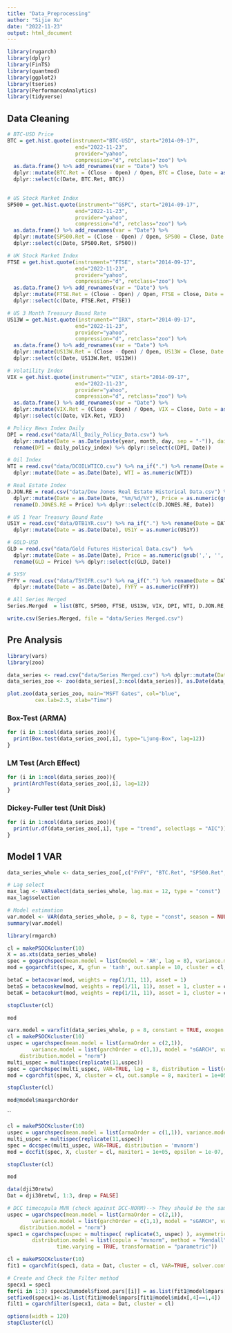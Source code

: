 ```yaml
---
title: "Data_Preprocessing"
author: "Sijie Xu"
date: "2022-11-23"
output: html_document
---
```


```r
library(rugarch)
library(dplyr)
library(FinTS)
library(quantmod)
library(ggplot2)
library(tseries)
library(PerformanceAnalytics)
library(tidyverse)
```

## Data Cleaning

```r
# BTC-USD Price
BTC = get.hist.quote(instrument="BTC-USD", start="2014-09-17", 
                      end="2022-11-23",
                      provider="yahoo", 
                      compression="d", retclass="zoo") %>% 
  as.data.frame() %>% add_rownames(var = "Date") %>% 
  dplyr::mutate(BTC.Ret = (Close - Open) / Open, BTC = Close, Date = as.Date(Date)) %>%
  dplyr::select(c(Date, BTC.Ret, BTC))
  

# US Stock Market Index
SP500 = get.hist.quote(instrument="^GSPC", start="2014-09-17", 
                      end="2022-11-23",
                      provider="yahoo", 
                      compression="d", retclass="zoo") %>% 
  as.data.frame() %>% add_rownames(var = "Date") %>% 
  dplyr::mutate(SP500.Ret = (Close - Open) / Open, SP500 = Close, Date = as.Date(Date)) %>%
  dplyr::select(c(Date, SP500.Ret, SP500))

# UK Stock Market Index
FTSE = get.hist.quote(instrument="^FTSE", start="2014-09-17", 
                      end="2022-11-23", 
                      provider="yahoo", 
                      compression="d", retclass="zoo") %>% 
  as.data.frame() %>% add_rownames(var = "Date") %>% 
  dplyr::mutate(FTSE.Ret = (Close - Open) / Open, FTSE = Close, Date = as.Date(Date)) %>%
  dplyr::select(c(Date, FTSE.Ret, FTSE))

# US 3 Month Treasury Bound Rate
US13W = get.hist.quote(instrument="^IRX", start="2014-09-17", 
                      end="2022-11-23", 
                      provider="yahoo", 
                      compression="d", retclass="zoo") %>% 
  as.data.frame() %>% add_rownames(var = "Date") %>% 
  dplyr::mutate(US13W.Ret = (Close - Open) / Open, US13W = Close, Date = as.Date(Date)) %>%
  dplyr::select(c(Date, US13W.Ret, US13W))

# Volatility Index
VIX = get.hist.quote(instrument="^VIX", start="2014-09-17", 
                      end="2022-11-23", 
                      provider="yahoo", 
                      compression="d", retclass="zoo") %>% 
  as.data.frame() %>% add_rownames(var = "Date") %>% 
  dplyr::mutate(VIX.Ret = (Close - Open) / Open, VIX = Close, Date = as.Date(Date)) %>%
  dplyr::select(c(Date, VIX.Ret, VIX))

# Policy News Index Daily
DPI = read.csv("data/All_Daily_Policy_Data.csv") %>% 
  dplyr::mutate(Date = as.Date(paste(year, month, day, sep = "-")), daily_policy_index = as.numeric(daily_policy_index)) %>% 
  rename(DPI = daily_policy_index) %>% dplyr::select(c(DPI, Date)) 

# Oil Index
WTI = read.csv("data/DCOILWTICO.csv") %>% na_if(".") %>% rename(Date = DATE, WTI = DCOILWTICO) %>% 
  dplyr::mutate(Date = as.Date(Date), WTI = as.numeric(WTI))

# Real Estate Index
D.JON.RE = read.csv("data/Dow Jones Real Estate Historical Data.csv") %>% 
  dplyr::mutate(Date = as.Date(Date, "%m/%d/%Y"), Price = as.numeric(gsub(',', '', Price))) %>%
  rename(D.JONES.RE = Price) %>% dplyr::select(c(D.JONES.RE, Date))

# US 1 Year Treasury Bound Rate
US1Y = read.csv("data/DTB1YR.csv") %>% na_if(".") %>% rename(Date = DATE, US1Y = DTB1YR)  %>% 
  dplyr::mutate(Date = as.Date(Date), US1Y = as.numeric(US1Y))

# GOLD-USD
GLD = read.csv("data/Gold Futures Historical Data.csv")  %>% 
  dplyr::mutate(Date = as.Date(Date), Price = as.numeric(gsub(',', '', Price))) %>%
  rename(GLD = Price) %>% dplyr::select(c(GLD, Date)) 

# 5Y5Y
FYFY = read.csv("data/T5YIFR.csv") %>% na_if(".") %>% rename(Date = DATE, FYFY = T5YIFR)  %>% 
  dplyr::mutate(Date = as.Date(Date), FYFY = as.numeric(FYFY))

# All Series Merged
Series.Merged  = list(BTC, SP500, FTSE, US13W, VIX, DPI, WTI, D.JON.RE, US1Y, GLD, FYFY) %>% reduce(full_join, by='Date')

write.csv(Series.Merged, file = "data/Series Merged.csv")
```

## Pre Analysis

```r
library(vars)
library(zoo)

data_series <- read.csv("data/Series Merged.csv") %>% dplyr::mutate(Date = as.Date(Date)) %>% na.omit()
data_series_zoo <- zoo(data_series[,3:ncol(data_series)], as.Date(data_series$Date))

plot.zoo(data_series_zoo, main="MSFT Gates", col="blue", 
         cex.lab=2.5, xlab="Time")

```

### Box-Test (ARMA)
```r
for (i in 1:ncol(data_series_zoo)){
  print(Box.test(data_series_zoo[,i], type="Ljung-Box", lag=12))
}
```

### LM Test (Arch Effect)

```r
for (i in 1:ncol(data_series_zoo)){
  print(ArchTest(data_series_zoo[,i], lag=12))
}
```

### Dickey-Fuller test (Unit Disk)

```r
for (i in 1:ncol(data_series_zoo)){
  print(ur.df(data_series_zoo[,i], type = "trend", selectlags = "AIC"))
}
```

## Model 1 VAR 

```r
data_series_whole <- data_series_zoo[,c("FYFY", "BTC.Ret", "SP500.Ret", "FTSE.Ret", "US13W.Ret", "VIX.Ret", "DPI", "WTI", "D.JONES.RE", "US1Y", "GLD")]

# Lag select
max_lag <- VARselect(data_series_whole, lag.max = 12, type = "const")
max_lag$selection

# Model estimation 
var.model <- VAR(data_series_whole, p = 8, type = "const", season = NULL, exog = NULL)
summary(var.model)
```

```r
library(rmgarch)

cl = makePSOCKcluster(10)
X = as.xts(data_series_whole)
spec = gogarchspec(mean.model = list(model = 'AR', lag = 8), variance.model = list(model = 'sGARCH', variance.targeting = TRUE), distribution = 'manig')
mod = gogarchfit(spec, X, gfun = 'tanh', out.sample = 10, cluster = cl, maxiter1 = 1e+05, epsilon = 1e-07, rseed = 77)

betaC = betacovar(mod, weights = rep(1/11, 11), asset = 1)
betaS = betacoskew(mod, weights = rep(1/11, 11), asset = 1, cluster = cl)
betaK = betacokurt(mod, weights = rep(1/11, 11), asset = 1, cluster = cl)

stopCluster(cl)

mod
```

```r
varx.model = varxfit(data_series_whole, p = 8, constant = TRUE, exogen = NULL)
cl = makePSOCKcluster(10)
uspec = ugarchspec(mean.model = list(armaOrder = c(2,1)),
		variance.model = list(garchOrder = c(1,1), model = "sGARCH", variance.targeting=FALSE),
	distribution.model = "norm")
multi_uspec = multispec(replicate(11,uspec))
spec = cgarchspec(multi_uspec, VAR=TRUE, lag = 8, distribution = list(copula = 'mvnorm'))
mod = cgarchfit(spec, X, cluster = cl, out.sample = 8, maxiter1 = 1e+05, epsilon = 1e-07, rseed = 77)

stopCluster(cl)

mod@model$maxgarchOrder
```


``

```r
cl = makePSOCKcluster(10)
uspec = ugarchspec(mean.model = list(armaOrder = c(1,1)), variance.model = list(model = 'sGARCH', garchOrder = c(1,1)))
multi_uspec = multispec(replicate(11,uspec))
spec = dccspec(multi_uspec, VAR=TRUE, distribution = 'mvnorm')
mod = dccfit(spec, X, cluster = cl, maxiter1 = 1e+05, epsilon = 1e-07, rseed = 77)

stopCluster(cl)

mod
```

```r
data(dji30retw)
Dat = dji30retw[, 1:3, drop = FALSE]

# DCC timecopula MVN (check against DCC-NORM)--> They should be the same
uspec = ugarchspec(mean.model = list(armaOrder = c(2,1)),
		variance.model = list(garchOrder = c(1,1), model = "sGARCH", variance.targeting=FALSE),
	distribution.model = "norm")
spec1 = cgarchspec(uspec = multispec( replicate(3, uspec) ), asymmetric = TRUE,
		distribution.model = list(copula = "mvnorm", method = "Kendall",
				time.varying = TRUE, transformation = "parametric"))

cl = makePSOCKcluster(10)
fit1 = cgarchfit(spec1, data = Dat, cluster = cl, VAR=TRUE, solver.control=list(trace=1))

# Create and Check the Filter method
specx1 = spec1
for(i in 1:3) specx1@umodel$fixed.pars[[i]] = as.list(fit1@model$mpars[fit1@model$midx[,i]==1,i])
setfixed(specx1)<-as.list(fit1@model$mpars[fit1@model$midx[,4]==1,4])
filt1 = cgarchfilter(specx1, data = Dat, cluster = cl)

options(width = 120)
stopCluster(cl)
```

